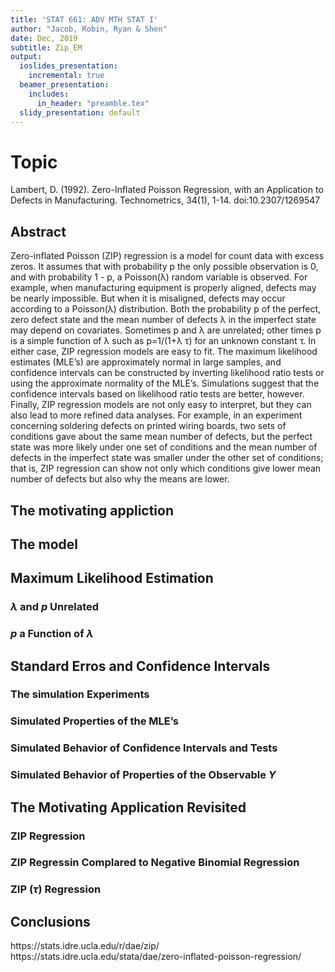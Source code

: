 ```yaml
---
title: 'STAT 661: ADV MTH STAT I'
author: "Jacob, Robin, Ryan & Shen"
date: Dec, 2019
subtitle: Zip_EM
output:
  ioslides_presentation: 
    incremental: true
  beamer_presentation:
    includes:
      in_header: "preamble.tex"
  slidy_presentation: default
---
```


# Topic

Lambert, D. (1992). Zero-Inflated Poisson Regression, with an Application to Defects in Manufacturing. Technometrics, 34(1), 1-14. doi:10.2307/1269547

## Abstract {.smaller}

Zero-inflated Poisson (ZIP) regression is a model for count data with excess zeros. It assumes that with probability p the only possible observation is 0, and with probability 1 - p, a Poisson(λ) random variable is observed. For example, when manufacturing equipment is properly aligned, defects may be nearly impossible. But when it is misaligned, defects may occur according to a Poisson(λ) distribution. Both the probability p of the perfect, zero defect state and the mean number of defects λ in the imperfect state may depend on covariates. Sometimes p and λ are unrelated; other times p is a simple function of λ such as p=1/(1+λ τ) for an unknown constant τ. In either case, ZIP regression models are easy to fit. The maximum likelihood estimates (MLE's) are approximately normal in large samples, and confidence intervals can be constructed by inverting likelihood ratio tests or using the approximate normality of the MLE's. Simulations suggest that the confidence intervals based on likelihood ratio tests are better, however. Finally, ZIP regression models are not only easy to interpret, but they can also lead to more refined data analyses. For example, in an experiment concerning soldering defects on printed wiring boards, two sets of conditions gave about the same mean number of defects, but the perfect state was more likely under one set of conditions and the mean number of defects in the imperfect state was smaller under the other set of conditions; that is, ZIP regression can show not only which conditions give lower mean number of defects but also why the means are lower.


## The motivating appliction



## The model


## Maximum Likelihood Estimation

### $\lambda$ and $p$ Unrelated

### $p$ a Function of $\lambda$

## Standard Erros and Confidence Intervals

### The simulation Experiments

### Simulated Properties of the MLE's

### Simulated Behavior of Confidence Intervals and Tests

### Simulated Behavior of Properties of the Observable $Y$

## The Motivating Application Revisited

### ZIP Regression

### ZIP Regressin Complared to Negative Binomial Regression

### ZIP ($\tau$) Regression

## Conclusions

https://stats.idre.ucla.edu/r/dae/zip/
https://stats.idre.ucla.edu/stata/dae/zero-inflated-poisson-regression/

